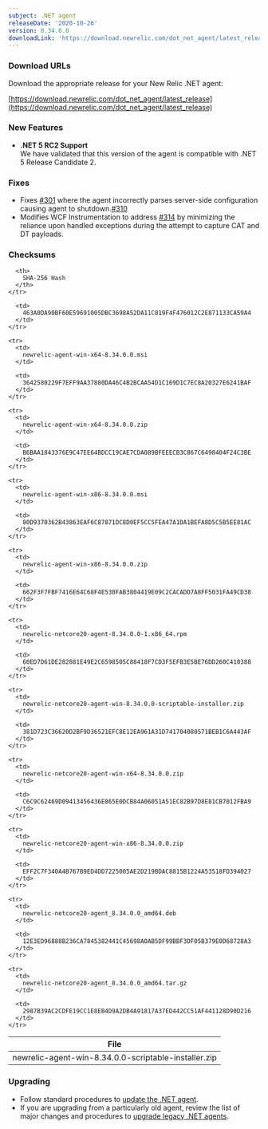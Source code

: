 ```yaml
---
subject: .NET agent
releaseDate: '2020-10-26'
version: 8.34.0.0
downloadLink: 'https://download.newrelic.com/dot_net_agent/latest_release'
---
```


### Download URLs

Download the appropriate release for your New Relic .NET agent:

[https://download.newrelic.com/dot_net_agent/latest_release](https://download.newrelic.com/dot_net_agent/latest_release)

### New Features

* **.NET 5 RC2 Support**  
  We have validated that this version of the agent is compatible with .NET 5 Release Candidate 2.

### Fixes

* Fixes [#301](https://github.com/newrelic/newrelic-dotnet-agent/issues/301) where the agent incorrectly parses server-side configuration causing agent to shutdown.[#310](https://github.com/newrelic/newrelic-dotnet-agent/pull/310)
* Modifies WCF Instrumentation to address [#314](https://github.com/newrelic/newrelic-dotnet-agent/issues/314) by minimizing the reliance upon handled exceptions during the attempt to capture CAT and DT payloads.

### Checksums

<table>
  <thead>
    <tr>
      <th>
        File
      </th>

      <th>
        SHA-256 Hash
      </th>
    </tr>
  </thead>

  <tbody>
    <tr>
      <td>
        newrelic-agent-win-8.34.0.0-scriptable-installer.zip
      </td>

      <td>
        463A0DA90BF60E59691005DBC3698A52DA11C819F4F476012C2E871133CA59A4
      </td>
    </tr>

    <tr>
      <td>
        newrelic-agent-win-x64-8.34.0.0.msi
      </td>

      <td>
        3642580229F7EFF9AA37880DA46C4B2BCAA54D1C169D1C7EC8A20327E6241BAF
      </td>
    </tr>

    <tr>
      <td>
        newrelic-agent-win-x64-8.34.0.0.zip
      </td>

      <td>
        B6BAA1843376E9C47EE64BDCC19CAE7CDA089BFEEECB3C867C6498404F24C3BE
      </td>
    </tr>

    <tr>
      <td>
        newrelic-agent-win-x86-8.34.0.0.msi
      </td>

      <td>
        80D9370362B43863EAF6C87871DC8D0EF5CC5FEA47A1DA1BEFA8D5C5B5EE81AC
      </td>
    </tr>

    <tr>
      <td>
        newrelic-agent-win-x86-8.34.0.0.zip
      </td>

      <td>
        662F3F7FBF7416E64C68F4E530FAB3804419E09C2CACADD7A8FF5031FA49CD38
      </td>
    </tr>

    <tr>
      <td>
        newrelic-netcore20-agent-8.34.0.0-1.x86_64.rpm
      </td>

      <td>
        60ED7D61DE282881E49E2C6598505C88418F7CD3F5EFB3E5BE76DD260C410388
      </td>
    </tr>

    <tr>
      <td>
        newrelic-netcore20-agent-win-8.34.0.0-scriptable-installer.zip
      </td>

      <td>
        381D723C36620D2BF9D36521EFC8E12EA961A31D741704080571BEB1C6A443AF
      </td>
    </tr>

    <tr>
      <td>
        newrelic-netcore20-agent-win-x64-8.34.0.0.zip
      </td>

      <td>
        C6C9C62469D09413456436E865E0DCB84A06051A51EC82B97D8E81CB7012FBA9
      </td>
    </tr>

    <tr>
      <td>
        newrelic-netcore20-agent-win-x86-8.34.0.0.zip
      </td>

      <td>
        EFF2C7F340A4B767B9ED4DD7225005AE2D219BDAC8815B1224A53518FD394027
      </td>
    </tr>

    <tr>
      <td>
        newrelic-netcore20-agent_8.34.0.0_amd64.deb
      </td>

      <td>
        12E3ED96888B236CA7845382441C45698A0AB5DF99BBF3DF05B379E0D68728A3
      </td>
    </tr>

    <tr>
      <td>
        newrelic-netcore20-agent_8.34.0.0_amd64.tar.gz
      </td>

      <td>
        2987B39AC2CDFE19CC1E8EB4D9A2DB4A91817A37ED442CC51AF441128D90D216
      </td>
    </tr>
  </tbody>
</table>

### Upgrading

* Follow standard procedures to [update the .NET agent](/docs/agents/net-agent/installation-configuration/update-net-agent).
* If you are upgrading from a particularly old agent, review the list of major changes and procedures to [upgrade legacy .NET agents](/docs/agents/net-agent/troubleshooting/upgrade-legacy-net-agents).
